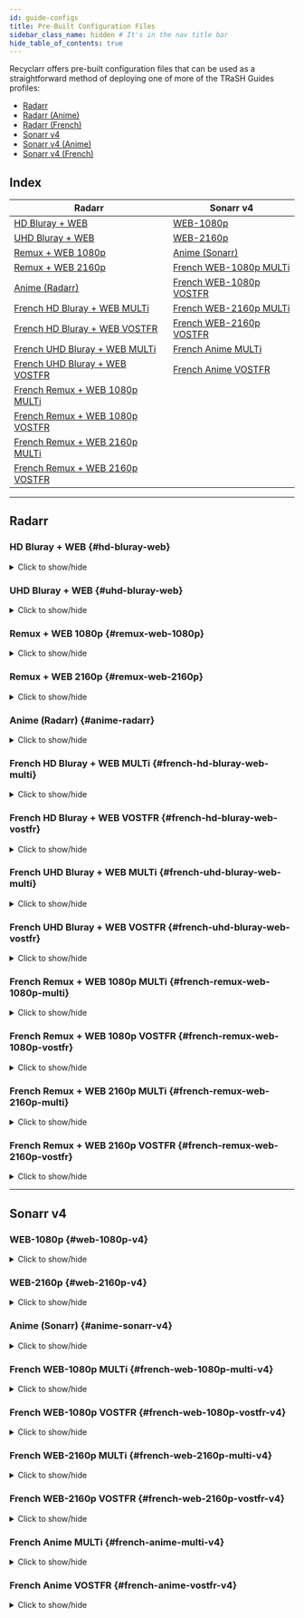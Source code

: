 ```yaml
---
id: guide-configs
title: Pre-Built Configuration Files
sidebar_class_name: hidden # It's in the nav title bar
hide_table_of_contents: true
---
```



Recyclarr offers pre-built configuration files that can be used as a straightforward method of
deploying one of more of the TRaSH Guides profiles:

- [Radarr][radarr-profiles-trash]
- [Radarr (Anime)][radarr-anime-profiles-trash]
- [Radarr (French)][radarr-french-profiles-trash]
- [Sonarr v4][sonarr-v4-profiles-trash]
- [Sonarr v4 (Anime)][sonarr-v4-anime-profiles-trash]
- [Sonarr v4 (French)][sonarr-v4-french-profiles-trash]

[radarr-profiles-trash]: https://trash-guides.info/Radarr/radarr-setup-quality-profiles/
[radarr-anime-profiles-trash]: https://trash-guides.info/Radarr/radarr-setup-quality-profiles-anime/
[radarr-french-profiles-trash]: https://trash-guides.info/Radarr/radarr-setup-quality-profiles-french-en/
[sonarr-v4-profiles-trash]: https://trash-guides.info/Sonarr/sonarr-setup-quality-profiles/
[sonarr-v4-anime-profiles-trash]: https://trash-guides.info/Sonarr/sonarr-setup-quality-profiles-anime/
[sonarr-v4-french-profiles-trash]: https://trash-guides.info/Sonarr/sonarr-setup-quality-profiles-french-en/

<Session />

## Index

| Radarr                                                            | Sonarr v4                                              |
| ----------------------------------------------------------------- | ------------------------------------------------------ |
| [HD Bluray + WEB](#hd-bluray-web)                                 | [WEB-1080p](#web-1080p-v4)                             |
| [UHD Bluray + WEB](#uhd-bluray-web)                               | [WEB-2160p](#web-2160p-v4)                             |
| [Remux + WEB 1080p](#remux-web-1080p)                             | [Anime (Sonarr)](#anime-sonarr-v4)                     |
| [Remux + WEB 2160p](#remux-web-2160p)                             | [French WEB-1080p MULTi](#french-web-1080p-multi-v4)   |
| [Anime (Radarr)](#anime-radarr)                                   | [French WEB-1080p VOSTFR](#french-web-1080p-vostfr-v4) |
| [French HD Bluray + WEB MULTi](#french-hd-bluray-web-multi)       | [French WEB-2160p MULTi](#french-web-2160p-multi-v4)   |
| [French HD Bluray + WEB VOSTFR](#french-hd-bluray-web-vostfr)     | [French WEB-2160p VOSTFR](#french-web-2160p-vostfr-v4) |
| [French UHD Bluray + WEB MULTi](#french-uhd-bluray-web-multi)     | [French Anime MULTi](#french-anime-multi-v4)           |
| [French UHD Bluray + WEB VOSTFR](#french-uhd-bluray-web-vostfr)   | [French Anime VOSTFR](#french-anime-vostfr-v4)         |
| [French Remux + WEB 1080p MULTi](#french-remux-web-1080p-multi)   |                                                        |
| [French Remux + WEB 1080p VOSTFR](#french-remux-web-1080p-vostfr) |                                                        |
| [French Remux + WEB 2160p MULTi](#french-remux-web-2160p-multi)   |                                                        |
| [French Remux + WEB 2160p VOSTFR](#french-remux-web-2160p-vostfr) |                                                        |

---

## Radarr

### HD Bluray + WEB {#hd-bluray-web}

<details>
<summary>Click to show/hide</summary>

```yml reference title="Copy this configuration into your own configuration file:"
https://github.com/recyclarr/config-templates/blob/master/radarr/templates/hd-bluray-web.yml
```

</details>

### UHD Bluray + WEB {#uhd-bluray-web}

<details>
<summary>Click to show/hide</summary>

```yml reference title="Copy this configuration into your own configuration file:"
https://github.com/recyclarr/config-templates/blob/master/radarr/templates/uhd-bluray-web.yml
```

</details>

### Remux + WEB 1080p {#remux-web-1080p}

<details>
<summary>Click to show/hide</summary>

```yml reference title="Copy this configuration into your own configuration file:"
https://github.com/recyclarr/config-templates/blob/master/radarr/templates/remux-web-1080p.yml
```

</details>

### Remux + WEB 2160p {#remux-web-2160p}

<details>
<summary>Click to show/hide</summary>

```yml reference title="Copy this configuration into your own configuration file:"
https://github.com/recyclarr/config-templates/blob/master/radarr/templates/remux-web-2160p.yml
```

</details>

### Anime (Radarr) {#anime-radarr}

<details>
<summary>Click to show/hide</summary>

```yml reference title="Copy this configuration into your own configuration file:"
https://github.com/recyclarr/config-templates/blob/master/radarr/templates/anime-radarr.yml
```

</details>

### French HD Bluray + WEB MULTi {#french-hd-bluray-web-multi}

<details>
<summary>Click to show/hide</summary>

```yml reference title="Copy this configuration into your own configuration file:"
https://github.com/recyclarr/config-templates/blob/master/radarr/templates/french-hd-bluray-web-multi.yml
```

</details>

### French HD Bluray + WEB VOSTFR {#french-hd-bluray-web-vostfr}

<details>
<summary>Click to show/hide</summary>

```yml reference title="Copy this configuration into your own configuration file:"
https://github.com/recyclarr/config-templates/blob/master/radarr/templates/french-hd-bluray-web-vostfr.yml
```

</details>

### French UHD Bluray + WEB MULTi {#french-uhd-bluray-web-multi}

<details>
<summary>Click to show/hide</summary>

```yml reference title="Copy this configuration into your own configuration file:"
https://github.com/recyclarr/config-templates/blob/master/radarr/templates/french-uhd-bluray-web-multi.yml
```

</details>

### French UHD Bluray + WEB VOSTFR {#french-uhd-bluray-web-vostfr}

<details>
<summary>Click to show/hide</summary>

```yml reference title="Copy this configuration into your own configuration file:"
https://github.com/recyclarr/config-templates/blob/master/radarr/templates/french-uhd-bluray-web-vostfr.yml
```

</details>

### French Remux + WEB 1080p MULTi {#french-remux-web-1080p-multi}

<details>
<summary>Click to show/hide</summary>

```yml reference title="Copy this configuration into your own configuration file:"
https://github.com/recyclarr/config-templates/blob/master/radarr/templates/french-remux-web-1080p-multi.yml
```

</details>

### French Remux + WEB 1080p VOSTFR {#french-remux-web-1080p-vostfr}

<details>
<summary>Click to show/hide</summary>

```yml reference title="Copy this configuration into your own configuration file:"
https://github.com/recyclarr/config-templates/blob/master/radarr/templates/french-remux-web-1080p-vostfr.yml
```

</details>

### French Remux + WEB 2160p MULTi {#french-remux-web-2160p-multi}

<details>
<summary>Click to show/hide</summary>

```yml reference title="Copy this configuration into your own configuration file:"
https://github.com/recyclarr/config-templates/blob/master/radarr/templates/french-remux-web-2160p-multi.yml
```

</details>

### French Remux + WEB 2160p VOSTFR {#french-remux-web-2160p-vostfr}

<details>
<summary>Click to show/hide</summary>

```yml reference title="Copy this configuration into your own configuration file:"
https://github.com/recyclarr/config-templates/blob/master/radarr/templates/french-remux-web-2160p-vostfr.yml
```

</details>

---

## Sonarr v4

### WEB-1080p {#web-1080p-v4}

<details>
<summary>Click to show/hide</summary>

```yml reference title="Copy this configuration into your own configuration file:"
https://github.com/recyclarr/config-templates/blob/master/sonarr/templates/web-1080p-v4.yml
```

</details>

### WEB-2160p {#web-2160p-v4}

<details>
<summary>Click to show/hide</summary>

```yml reference title="Copy this configuration into your own configuration file:"
https://github.com/recyclarr/config-templates/blob/master/sonarr/templates/web-2160p-v4.yml
```

</details>

### Anime (Sonarr) {#anime-sonarr-v4}

<details>
<summary>Click to show/hide</summary>

```yml reference title="Copy this configuration into your own configuration file:"
https://github.com/recyclarr/config-templates/blob/master/sonarr/templates/anime-sonarr-v4.yml
```

</details>

### French WEB-1080p MULTi {#french-web-1080p-multi-v4}

<details>
<summary>Click to show/hide</summary>

```yml reference title="Copy this configuration into your own configuration file:"
https://github.com/recyclarr/config-templates/blob/master/sonarr/templates/french-web-1080p-multi-v4.yml
```

</details>

### French WEB-1080p VOSTFR {#french-web-1080p-vostfr-v4}

<details>
<summary>Click to show/hide</summary>

```yml reference title="Copy this configuration into your own configuration file:"
https://github.com/recyclarr/config-templates/blob/master/sonarr/templates/french-web-1080p-vostfr-v4.yml
```

</details>

### French WEB-2160p MULTi {#french-web-2160p-multi-v4}

<details>
<summary>Click to show/hide</summary>

```yml reference title="Copy this configuration into your own configuration file:"
https://github.com/recyclarr/config-templates/blob/master/sonarr/templates/french-web-2160p-multi-v4.yml
```

</details>

### French WEB-2160p VOSTFR {#french-web-2160p-vostfr-v4}

<details>
<summary>Click to show/hide</summary>

```yml reference title="Copy this configuration into your own configuration file:"
https://github.com/recyclarr/config-templates/blob/master/sonarr/templates/french-web-2160p-vostfr-v4.yml
```

</details>

### French Anime MULTi {#french-anime-multi-v4}

<details>
<summary>Click to show/hide</summary>

```yml reference title="Copy this configuration into your own configuration file:"
https://github.com/recyclarr/config-templates/blob/master/sonarr/templates/french-anime-multi-v4.yml
```

</details>

### French Anime VOSTFR {#french-anime-vostfr-v4}

<details>
<summary>Click to show/hide</summary>

```yml reference title="Copy this configuration into your own configuration file:"
https://github.com/recyclarr/config-templates/blob/master/sonarr/templates/french-anime-vostfr-v4.yml
```

</details>
